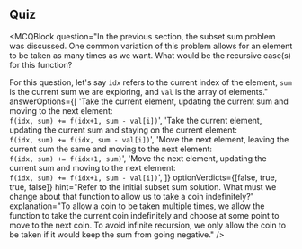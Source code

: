 ## Quiz
<MCQBlock
  question="In the previous section, the subset sum problem was discussed. One common variation of this problem allows for an element to be taken as many times as we want. What would be the recursive case(s) for this function?
  
  For this question, let's say `idx` refers to the current index of the element, `sum` is the current sum we are exploring, and `val` is the array of elements."
  answerOptions={[
    'Take the current element, updating the current sum and moving to the next element: <br />`f(idx, sum) += f(idx+1, sum - val[i])`',
    'Take the current element, updating the current sum and staying on the current element: <br />`f(idx, sum) += f(idx, sum - val[i])`',
    'Move the next element, leaving the current sum the same and moving to the next element: <br />`f(idx, sum) += f(idx+1, sum)`',
    'Move the next element, updating the current sum and moving to the next element: <br />`f(idx, sum) += f(idx+1, sum - val[i])`',
  ]}
  optionVerdicts={[false, true, true, false]}
  hint="Refer to the initial subset sum solution. What must we change about that function to allow us to take a coin indefinitely?"
  explanation="To allow a coin to be taken multiple times, we allow the function to take the current coin indefinitely and choose at some point to move to the next coin. To avoid infinite recursion, we only allow the coin to be taken if it would keep the sum from going negative."
/>